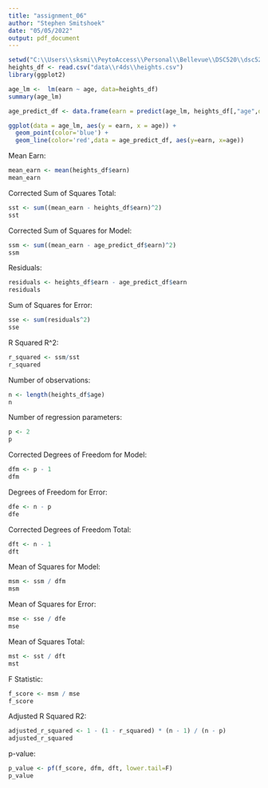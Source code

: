 ```yaml
---
title: "assignment_06"
author: "Stephen Smitshoek"
date: "05/05/2022"
output: pdf_document
---
```


```r
setwd("C:\\Users\\sksmi\\PeytoAccess\\Personal\\Bellevue\\DSC520\\dsc520")
heights_df <- read.csv("data\\r4ds\\heights.csv")
library(ggplot2)
```

```r
age_lm <-  lm(earn ~ age, data=heights_df)
summary(age_lm)
```
```r
age_predict_df <- data.frame(earn = predict(age_lm, heights_df[,"age",drop=FALSE]), age=heights_df$age)

ggplot(data = age_lm, aes(y = earn, x = age)) +
  geom_point(color='blue') +
  geom_line(color='red',data = age_predict_df, aes(y=earn, x=age))
```

Mean Earn:
```r
mean_earn <- mean(heights_df$earn)
mean_earn
```

Corrected Sum of Squares Total:
```r
sst <- sum((mean_earn - heights_df$earn)^2)
sst
```

Corrected Sum of Squares for Model:
```r
ssm <- sum((mean_earn - age_predict_df$earn)^2)
ssm
```

Residuals:
```r
residuals <- heights_df$earn - age_predict_df$earn
residuals
```

Sum of Squares for Error:
```r
sse <- sum(residuals^2)
sse
```

R Squared R^2:
```r
r_squared <- ssm/sst
r_squared
```

Number of observations:
```r
n <- length(heights_df$age)
n
```

Number of regression parameters:
```r
p <- 2
p
```

Corrected Degrees of Freedom for Model:
```r
dfm <- p - 1
dfm
```

Degrees of Freedom for Error:
```r
dfe <- n - p
dfe
```

Corrected Degrees of Freedom Total:
```r
dft <- n - 1
dft
```

Mean of Squares for Model:
```r
msm <- ssm / dfm
msm
```

Mean of Squares for Error:
```r
mse <- sse / dfe
mse
```

Mean of Squares Total:
```r
mst <- sst / dft
mst
```

F Statistic:
```r
f_score <- msm / mse
f_score
```

Adjusted R Squared R2:
```r
adjusted_r_squared <- 1 - (1 - r_squared) * (n - 1) / (n - p)
adjusted_r_squared
```

p-value:
```r
p_value <- pf(f_score, dfm, dft, lower.tail=F)
p_value
```